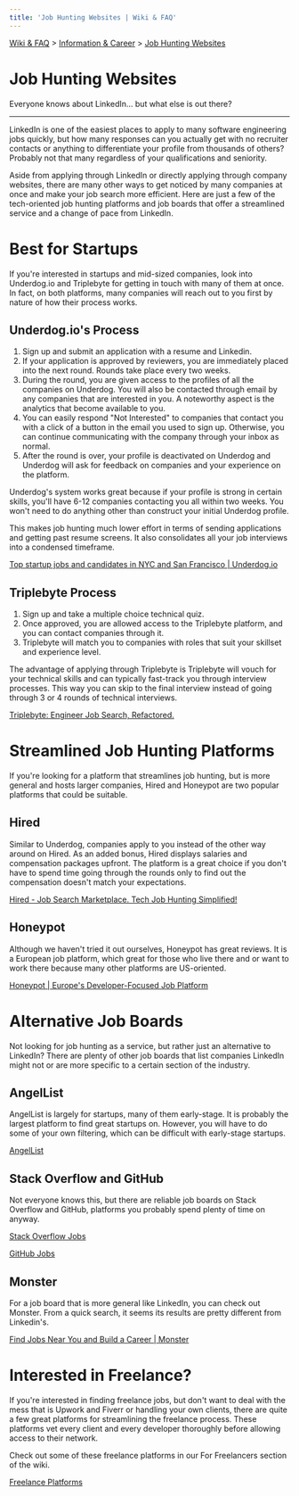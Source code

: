 ```yaml
---
title: 'Job Hunting Websites | Wiki & FAQ'
---
```



[Wiki & FAQ](/wiki-faq) > [Information & Career](/wiki-faq/information-career) > [Job Hunting Websites](/wiki-faq/information-career/job-hunting-websites)

<h1 className={styles.bigTitle}>Job Hunting Websites</h1>

Everyone knows about LinkedIn... but what else is out there?

---

LinkedIn is one of the easiest places to apply to many software engineering jobs quickly, but how many responses can you actually get with no recruiter contacts or anything to differentiate your profile from thousands of others? Probably not that many regardless of your qualifications and seniority.

Aside from applying through LinkedIn or directly applying through company websites, there are many other ways to get noticed by many companies at once and make your job search more efficient. Here are just a few of the tech-oriented job hunting platforms and job boards that offer a streamlined service and a change of pace from LinkedIn.

# Best for Startups

If you're interested in startups and mid-sized companies, look into Underdog.io and Triplebyte for getting in touch with many of them at once. In fact, on both platforms, many companies will reach out to you first by nature of how their process works.

## Underdog.io's Process

1. Sign up and submit an application with a resume and Linkedin.
2. If your application is approved by reviewers, you are immediately placed into the next round. Rounds take place every two weeks.
3. During the round, you are given access to the profiles of all the companies on Underdog. You will also be contacted through email by any companies that are interested in you. A noteworthy aspect is the analytics that become available to you.
4. You can easily respond "Not Interested" to companies that contact you with a click of a button in the email you used to sign up. Otherwise, you can continue communicating with the company through your inbox as normal.
5. After the round is over, your profile is deactivated on Underdog and Underdog will ask for feedback on companies and your experience on the platform.

Underdog's system works great because if your profile is strong in certain skills, you'll have 6-12 companies contacting you all within two weeks. You won't need to do anything other than construct your initial Underdog profile.

This makes job hunting much lower effort in terms of sending applications and getting past resume screens. It also consolidates all your job interviews into a condensed timeframe.

[Top startup jobs and candidates in NYC and San Francisco | Underdog.io](https://underdog.io/)

## Triplebyte Process

1. Sign up and take a multiple choice technical quiz.
2. Once approved, you are allowed access to the Triplebyte platform, and you can contact companies through it.
3. Triplebyte will match you to companies with roles that suit your skillset and experience level.

The advantage of applying through Triplebyte is Triplebyte will vouch for your technical skills and can typically fast-track you through interview processes. This way you can skip to the final interview instead of going through 3 or 4 rounds of technical interviews.

[Triplebyte: Engineer Job Search, Refactored.](https://triplebyte.com/)

# Streamlined Job Hunting Platforms

If you're looking for a platform that streamlines job hunting, but is more general and hosts larger companies, Hired and Honeypot are two popular platforms that could be suitable.

## Hired

Similar to Underdog, companies apply to you instead of the other way around on Hired. As an added bonus, Hired displays salaries and compensation packages upfront. The platform is a great choice if you don't have to spend time going through the rounds only to find out the compensation doesn't match your expectations.

[Hired - Job Search Marketplace. Tech Job Hunting Simplified!](https://hired.com/)

## Honeypot

Although we haven't tried it out ourselves, Honeypot has great reviews. It is a European job platform, which great for those who live there and or want to work there because many other platforms are US-oriented.

[Honeypot | Europe's Developer-Focused Job Platform](https://www.honeypot.io/)

# Alternative Job Boards

Not looking for job hunting as a service, but rather just an alternative to LinkedIn? There are plenty of other job boards that list companies LinkedIn might not or are more specific to a certain section of the industry.

## AngelList

AngelList is largely for startups, many of them early-stage. It is probably the largest platform to find great startups on. However, you will have to do some of your own filtering, which can be difficult with early-stage startups.

[AngelList](https://angel.co/)

## Stack Overflow and GitHub

Not everyone knows this, but there are reliable job boards on Stack Overflow and GitHub, platforms you probably spend plenty of time on anyway.

[Stack Overflow Jobs](https://stackoverflow.com/jobs)

[GitHub Jobs](https://jobs.github.com/)

## Monster

For a job board that is more general like LinkedIn, you can check out Monster. From a quick search, it seems its results are pretty different from Linkedin's.

[Find Jobs Near You and Build a Career | Monster](https://www.monster.com/jobs)

# Interested in Freelance?

If you're interested in finding freelance jobs, but don't want to deal with the mess that is Upwork and Fiverr or handling your own clients, there are quite a few great platforms for streamlining the freelance process. These platforms vet every client and every developer thoroughly before allowing access to their network.

Check out some of these freelance platforms in our For Freelancers section of the wiki.

[Freelance Platforms](https://www.notion.so/Freelance-Platforms-49673e407b6b4eb7b4920f3dfaec7053)
